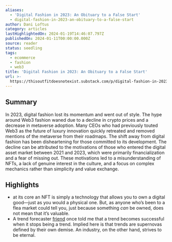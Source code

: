 ```yaml
---
aliases:
  - 'Digital Fashion in 2023: An Obituary to a False Start'
  - digital-fashion-in-2023-an-obituary-to-a-false-start
author: Dani Loftus
category: articles
lastHighlightedOn: 2024-01-19T14:46:07.797Z
publishedOn: 2024-01-11T00:00:00.000Z
source: reader
status: seedling
tags:
  - ecommerce
  - fashion
  - web3
title: 'Digital Fashion in 2023: An Obituary to a False Start'
url: >-
  https://thisoutfitdoesnotexist.substack.com/p/digital-fashion-in-2023-an-obituary
---
```

## Summary

In 2023, digital fashion lost its momentum and went out of style. The hype around Web3 fashion waned due to a decline in crypto prices and a decrease in metaverse adoption. Many CEOs who had previously touted Web3 as the future of luxury innovation quickly retreated and removed mentions of the metaverse from their roadmaps. The shift away from digital fashion has been disheartening for those committed to its development. The decline can be attributed to the motivations of those who entered the digital asset market between 2021 and 2023, which were primarily financialization and a fear of missing out. These motivations led to a misunderstanding of NFTs, a lack of genuine interest in the culture, and a focus on complex mechanics rather than simplicity and value exchange.

## Highlights

- at its core an NFT is simply a technology that allows you to own a digital good—just as you would a physical one.
  But, as anyone who’s been to a flea market could tell you, just because something _can_ be owned, does not mean that it’s valuable.
- A trend forecaster [friend](https://www.linkedin.com/in/henry-coutinho-mason-3689572/) once told me that a trend becomes successful when it stops being a trend. Implied here is that trends are supernovas defined by their own demise. An industry, on the other hand, strives to be eternal.
